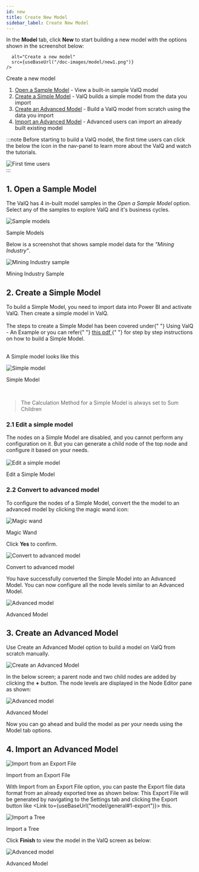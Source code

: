 ```yaml
---
id: new
title: Create New Model
sidebar_label: Create New Model
---
```



In the **Model** tab, click **New** to start building a new model with the options shown in the screenshot below:

<div style={{ textAlign: "center" }}>
  <Zoom>
    <img
      
      alt="Create a new model"
      src={useBaseUrl("/doc-images/model/new1.png")}
    />
  </Zoom>
  <div class="center"><p>Create a new model</p></div>
</div>

1. [Open a Sample Model](#1-open-a-sample-model) - View a built-in sample ValQ model
1. [Create a Simple Model](#2-create-a-simple-model) - ValQ builds a simple model from the data you import
1. [Create an Advanced Model](#3-create-an-advanced-model) - Build a ValQ model from scratch using the data you import
1. [Import an Advanced Model](#4-import-an-advanced-model) - Advanced users can import an already built existing model

:::note
Before starting to build a ValQ model, the first time users can click the
below the icon in the nav-panel to learn more about the ValQ and watch the tutorials.

<div style={{ textAlign: "center" }}>
  <Zoom>
    <img
      alt="First time users"
      src={useBaseUrl("/doc-images/model/new21.png")}
    />
  </Zoom>
</div>
:::

## 1. Open a Sample Model

The ValQ has 4 in-built model samples in the _Open a Sample Model_ option. Select any of the samples to explore ValQ and it's business cycles.

<div class="center">
  <Zoom>
    <img alt="Sample models" src={useBaseUrl("/doc-images/model/new2.png")} />
  </Zoom>
  <p>Sample Models</p>
</div>

Below is a screenshot that shows sample model data for the _"Mining Industry"_.

<div class="center">
  <Zoom>
    <img
      alt="Mining Industry sample"
      src={useBaseUrl("/doc-images/model/new3.png")}
    />
  </Zoom>
  <p>Mining Industry Sample</p>
</div>

## 2. Create a Simple Model

<div style={{ textAlign: "justify" }}>
To build a Simple Model, you need to import data into Power BI and activate ValQ. Then create a simple model in ValQ.
</div> <br />

<div style={{ textAlign: "justify" }}>
  The steps to create a Simple Model has been covered under{" "}
  <Link to={useBaseUrl("intro/model")}>Using ValQ - An Example</Link> or
  you can refer{" "}
  <a
    href="https://valq.com/wp-content/uploads/valq-for-microsoft-power-bi-beginners-tutorial.pdf"
    target="_blank"
  >
    this pdf
  </a>{" "}
  for step by step instructions on how to build a Simple Model. <br />
</div> <br />

A Simple model looks like this

<div class="center">
  <Zoom>
    <img alt="Simple model" src={useBaseUrl("/doc-images/model/new4.png")} />
  </Zoom>
  <p>Simple Model</p>
</div>

<br />

> The Calculation Method for a Simple Model is always set to Sum Children

### 2.1 Edit a simple model

<div style={{ textAlign: "justify" }}>
The nodes on a Simple Model are disabled, and you cannot perform any configuration on it. But you can generate a child node of the top node and
configure it based on your needs.
</div> <br />

<div class="center">
  <Zoom>
    <img
      alt="Edit a simple model"
      src={useBaseUrl("/doc-images/model/new11.png")}
    />
  </Zoom>
  <p>Edit a Simple Model</p>
</div>

### 2.2 Convert to advanced model

To configure the nodes of a Simple Model, convert the the model to an advanced model by clicking the magic wand icon: 

<div style={{ textAlign: "center" }}>
  <Zoom>
    <img alt="Magic wand" src={useBaseUrl("/doc-images/model/new13.png")} />
  </Zoom>
  <div class="center"><p>Magic Wand</p></div>
</div>

Click **Yes** to confirm.

<div style={{ textAlign: "center" }}>
  <Zoom>
    <img
      alt="Convert to advanced model"
      src={useBaseUrl("/doc-images/model/new14.png")}
    />
  </Zoom>
  <div class="center"><p>Convert to advanced model</p></div>
</div>

You have successfully converted the Simple Model into an Advanced Model. You can now configure all the node levels similar to an Advanced Model.

<div class="center">
  <Zoom>
    <img alt="Advanced model" src={useBaseUrl("/doc-images/model/new15.png")} />
  </Zoom>
  <p>Advanced Model</p>
</div>

## 3. Create an Advanced Model

Use Create an Advanced Model option to build a model on ValQ from scratch manually.

<div style={{ textAlign: "center" }}>
  <Zoom>
    <img
      alt=" Create an Advanced Model"
      src={useBaseUrl("/doc-images/model/new18.png")}
    />
  </Zoom>
</div>

In the below screen; a parent node and two child nodes are added by clicking the **+** button.
The node levels are displayed in the Node Editor pane as shown:

<div class="center">
  <Zoom>
    <img alt="Advanced model" src={useBaseUrl("/doc-images/model/new19.png")} />
  </Zoom>
  <p>Advanced Model</p>
</div>

Now you can go ahead and build the model as per your needs using the Model tab options.

## 4. Import an Advanced Model

<div class="center">
  <Zoom>
    <img
      alt="Import from an Export File"
      src={useBaseUrl("/doc-images/model/new20.png")}
    />
  </Zoom>
  <p>Import from an Export File</p>
</div>

With Import from an Export File option, you can paste the Export file data format from an already exported tree as shown below:
This Export File will be generated by navigating to the Settings tab and clicking the Export button like <Link to={useBaseUrl("model/general#1-export")}> this</Link>.

<div class="center">
  <Zoom>
    <img alt="Import a Tree" src={useBaseUrl("/doc-images/model/new23.png")} />
  </Zoom>
  <p>Import a Tree</p>
</div>

Click **Finish** to view the model in the ValQ screen as below:

<div class="center">
  <Zoom>
    <img alt="Advanced model" src={useBaseUrl("/doc-images/model/new24.png")} />
  </Zoom>
  <p>Advanced Model</p>
</div>